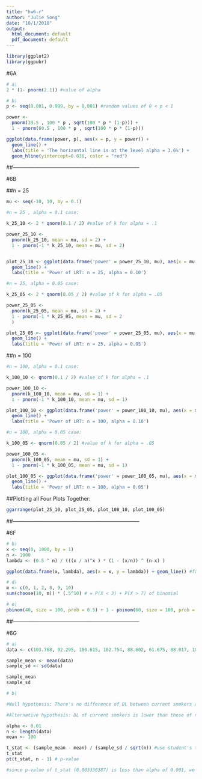 ```yaml
---
title: "hw6-r"
author: "Julie Song"
date: "10/1/2018"
output:
  html_document: default
  pdf_document: default
---
```


```r
library(ggplot2)
library(ggpubr)

```

#6A
```r
# a) 
2 * (1- pnorm(2.1)) #value of alpha
```

```r
# b) 
p <- seq(0.001, 0.999, by = 0.001) #random values of 0 < p < 1

power <- 
  pnorm(39.5 , 100 * p , sqrt(100 * p * (1-p))) + 
  1 - pnorm(60.5 , 100 * p , sqrt(100 * p * (1-p)))

ggplot(data.frame(power, p), aes(x = p, y = power)) + 
  geom_line() + 
  labs(title = 'The horizontal line is at the level alpha = 3.6%') + 
  geom_hline(yintercept=0.036, color = "red")
```

##------------------------------------------------------------------------

#6B

##n = 25
```r
mu <- seq(-10, 10, by = 0.1)

#n = 25 , alpha = 0.1 case: 

k_25_10 <- 2 * qnorm(0.1 / 2) #value of k for alpha = .1

power_25_10 <- 
  pnorm(k_25_10, mean = mu, sd = 2) + 
  1 - pnorm(-1 * k_25_10, mean = mu, sd = 2)


plot_25_10 <- ggplot(data.frame('power' = power_25_10, mu), aes(x = mu, y = power)) + 
  geom_line() + 
  labs(title = 'Power of LRT: n = 25, alpha = 0.10')

#n = 25, alpha = 0.05 case: 

k_25_05 <- 2 * qnorm(0.05 / 2) #value of k for alpha = .05

power_25_05 <- 
  pnorm(k_25_05, mean = mu, sd = 2) + 
  1 - pnorm(-1 * k_25_05, mean = mu, sd = 2
  )

plot_25_05 <- ggplot(data.frame('power' = power_25_05, mu), aes(x = mu, y = power)) + 
  geom_line() + 
  labs(title = 'Power of LRT: n = 25, alpha = 0.05')

```

##n = 100
```r
#n = 100, alpha = 0.1 case: 

k_100_10 <- qnorm(0.1 / 2) #value of k for alpha = .1

power_100_10 <- 
  pnorm(k_100_10, mean = mu, sd = 1) + 
  1 - pnorm(-1 * k_100_10, mean = mu, sd = 1)

plot_100_10 <- ggplot(data.frame('power' = power_100_10, mu), aes(x = mu, y = power)) + 
  geom_line() + 
  labs(title = 'Power of LRT: n = 100, alpha = 0.10')

#n = 100, alpha = 0.05 case: 

k_100_05 <- qnorm(0.05 / 2) #value of k for alpha = .05

power_100_05 <- 
  pnorm(k_100_05, mean = mu, sd = 1) + 
  1 - pnorm(-1 * k_100_05, mean = mu, sd = 1)

plot_100_05 <- ggplot(data.frame('power' = power_100_05, mu), aes(x = mu, y = power)) + 
  geom_line() + 
  labs(title = 'Power of LRT: n = 100, alpha = 0.05')
```

##Plotting all Four Plots Together: 
```r
ggarrange(plot_25_10, plot_25_05, plot_100_10, plot_100_05)
```

##------------------------------------------------------------------------

#6F
```r
# b)
x <- seq(0, 1000, by = 1)
n <- 1000
lambda <- (0.5 ^ n) / (((x / n)^x ) * (1 - (x/n)) ^ (n-x) )

ggplot(data.frame(x, lambda), aes(x = x, y = lambda)) + geom_line() #function for lambda is symmetric about n/2, which in this case is 1000 / 2

# d) 
m <- c(0, 1, 2, 8, 9, 10)
sum(choose(10, m)) * (.5^10) # = P(X < 3) + P(X > 7) of binomial

# e) 
pbinom(40, size = 100, prob = 0.5) + 1 - pbinom(60, size = 100, prob = 0.5) #value of alpha with n = 100 and p = 0.5

```

##------------------------------------------------------------------------

#6G
```r
# a)
data <- c(103.768, 92.295, 100.615, 102.754, 88.602, 61.675, 88.017, 108.579, 73.003, 90.677, 71.210, 73.154, 123.086, 84.023, 82.115, 106.755, 91.052, 76.014, 89.222, 90.479)

sample_mean <- mean(data)
sample_sd <- sd(data)

sample_mean
sample_sd
```

```r
# b) 

#Null hypothesis: There's no difference of DL between current smokers and non-smokers (mean DL for current smokers = 100)

#Alternative hypothesis: DL of current smokers is lower than those of non-smokers (mean DL for current smokers < 100)

alpha <- 0.01
n <- length(data)
mean <- 100

t_stat <- (sample_mean - mean) / (sample_sd / sqrt(n)) #use student's t-test since n < 30
t_stat
pt(t_stat, n - 1) # p-value

#since p-value of t_stat (0.003336387) is less than alpha of 0.001, we reject the null hypothesis, which means that it's likely that DL of current smokers is lower than those of non-smokers

```


